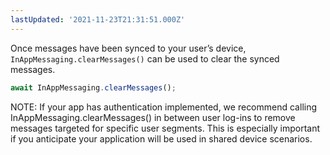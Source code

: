 ```yaml
---
lastUpdated: '2021-11-23T21:31:51.000Z'
---
```

Once messages have been synced to your user’s device, `InAppMessaging.clearMessages()` can be used to clear the synced messages.

```js
await InAppMessaging.clearMessages();
```

<Callout informational>
  NOTE: If your app has authentication implemented, we recommend calling
  InAppMessaging.clearMessages() in between user log-ins to remove messages
  targeted for specific user segments. This is especially important if
  you anticipate your application will be used in shared device scenarios.
</Callout>
